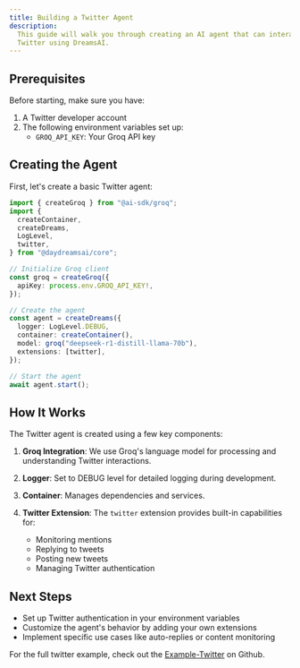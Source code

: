 ```yaml
---
title: Building a Twitter Agent
description:
  This guide will walk you through creating an AI agent that can interact with
  Twitter using DreamsAI.
---
```


## Prerequisites

Before starting, make sure you have:

1. A Twitter developer account
2. The following environment variables set up:
   - `GROQ_API_KEY`: Your Groq API key

## Creating the Agent

First, let's create a basic Twitter agent:

```ts
import { createGroq } from "@ai-sdk/groq";
import {
  createContainer,
  createDreams,
  LogLevel,
  twitter,
} from "@daydreamsai/core";

// Initialize Groq client
const groq = createGroq({
  apiKey: process.env.GROQ_API_KEY!,
});

// Create the agent
const agent = createDreams({
  logger: LogLevel.DEBUG,
  container: createContainer(),
  model: groq("deepseek-r1-distill-llama-70b"),
  extensions: [twitter],
});

// Start the agent
await agent.start();
```

## How It Works

The Twitter agent is created using a few key components:

1. **Groq Integration**: We use Groq's language model for processing and
   understanding Twitter interactions.

2. **Logger**: Set to DEBUG level for detailed logging during development.

3. **Container**: Manages dependencies and services.

4. **Twitter Extension**: The `twitter` extension provides built-in capabilities
   for:
   - Monitoring mentions
   - Replying to tweets
   - Posting new tweets
   - Managing Twitter authentication

## Next Steps

- Set up Twitter authentication in your environment variables
- Customize the agent's behavior by adding your own extensions
- Implement specific use cases like auto-replies or content monitoring

For the full twitter example, check out the
[Example-Twitter](https://github.com/daydreamsai/daydreams/tree/main/examples/twitter)
on Github.
